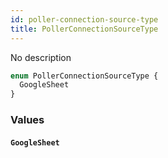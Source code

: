 ```yaml
---
id: poller-connection-source-type
title: PollerConnectionSourceType
---
```



No description

```graphql
enum PollerConnectionSourceType {
  GoogleSheet
}
```


### Values

#### `GoogleSheet` 






